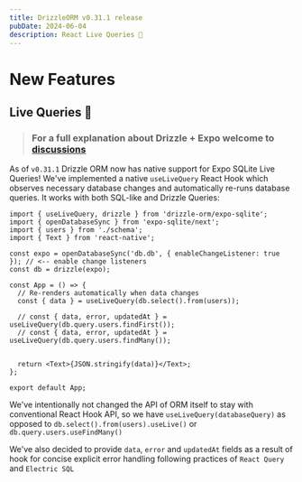 ```yaml
---
title: DrizzleORM v0.31.1 release
pubDate: 2024-06-04
description: React Live Queries 🎉
---
```


# New Features

## Live Queries 🎉

> ### For a full explanation about Drizzle + Expo welcome to [discussions](https://github.com/drizzle-team/drizzle-orm/discussions/2447)

As of `v0.31.1` Drizzle ORM now has native support for Expo SQLite Live Queries!
We've implemented a native `useLiveQuery` React Hook which observes necessary database changes and automatically re-runs database queries. It works with both SQL-like and Drizzle Queries:

```tsx
import { useLiveQuery, drizzle } from 'drizzle-orm/expo-sqlite';
import { openDatabaseSync } from 'expo-sqlite/next';
import { users } from './schema';
import { Text } from 'react-native';

const expo = openDatabaseSync('db.db', { enableChangeListener: true }); // <-- enable change listeners
const db = drizzle(expo);

const App = () => {
  // Re-renders automatically when data changes
  const { data } = useLiveQuery(db.select().from(users));

  // const { data, error, updatedAt } = useLiveQuery(db.query.users.findFirst());
  // const { data, error, updatedAt } = useLiveQuery(db.query.users.findMany());


  return <Text>{JSON.stringify(data)}</Text>;
};

export default App;
```

We've intentionally not changed the API of ORM itself to stay with conventional React Hook API, so we have `useLiveQuery(databaseQuery)` as opposed to `db.select().from(users).useLive()` or `db.query.users.useFindMany()`

We've also decided to provide `data`, `error` and `updatedAt` fields as a result of hook for concise explicit error handling following practices of `React Query` and `Electric SQL`